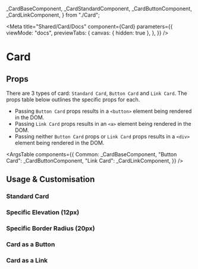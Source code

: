   _CardBaseComponent,
  _CardStandardComponent,
  _CardButtonComponent,
  _CardLinkComponent,
} from "./Card";

<Meta
  title="Shared/Card/Docs"
  component={Card}
  parameters={{
    viewMode: "docs",
    previewTabs: {
      canvas: { hidden: true },
    },
  }}
/>

# Card

## Props

There are 3 types of card: `Standard Card`, `Button Card` and `Link Card`. The props table below outlines the specific props for each.

- Passing `Button Card` props results in a `<button>` element being rendered in the DOM.
- Passing `Link Card` props results in an `<a>` element being rendered in the DOM.
- Passing neither `Button Card` props or `Link Card` props results in a `<div>` element being rendered in the DOM.

<ArgsTable
  components={{
    Common: _CardBaseComponent,
    "Button Card": _CardButtonComponent,
    "Link Card": _CardLinkComponent,
  }}
/>

## Usage & Customisation

### Standard Card

<Canvas>
  <Story id="shared-card--standard" />
</Canvas>

### Specific Elevation (12px)

<Canvas>
  <Story id="shared-card--specific-elevation" />
</Canvas>

### Specific Border Radius (20px)

<Canvas>
  <Story id="shared-card--specific-radius" />
</Canvas>

### Card as a Button

<Canvas>
  <Story id="shared-card--as-button" />
</Canvas>

### Card as a Link

<Canvas>
  <Story id="shared-card--as-link" />
</Canvas>
